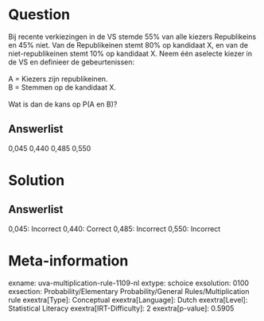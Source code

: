 Question
========

Bij recente verkiezingen in de VS stemde 55% van alle kiezers
Republikeins en 45% niet. Van de Republikeinen stemt 80% op kandidaat X,
en van de niet-republikeinen stemt 10% op kandidaat X. Neem één aselecte
kiezer in de VS en definieer de gebeurtenissen:\
\
A = Kiezers zijn republikeinen.\
B = Stemmen op de kandidaat X.\
\
Wat is dan de kans op P(A en B)?\

Answerlist
----------

0,045
0,440
0,485
0,550

Solution
========

Answerlist
----------

0,045: Incorrect
0,440: Correct
0,485: Incorrect
0,550: Incorrect

Meta-information
================
exname: uva-multiplication-rule-1109-nl
extype: schoice
exsolution: 0100
exsection: Probability/Elementary Probability/General Rules/Multiplication rule
exextra[Type]: Conceptual
exextra[Language]: Dutch
exextra[Level]: Statistical Literacy
exextra[IRT-Difficulty]: 2
exextra[p-value]: 0.5905
